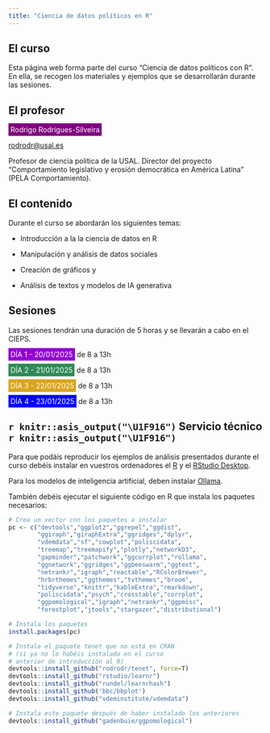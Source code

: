 ```yaml
---
title: "Ciencia de datos políticos en R"
---
```




## El curso



Esta página web forma parte del curso "Ciencia de datos políticos con R". En ella, se recogen los materiales y ejemplos que se desarrollarán durante las sesiones.


## El profesor


<span style="background-color:purple;color:white;padding:4px;">Rodrigo Rodrigues-Silveira </span> 

[rodrodr@usal.es](mailto:rodrodr@usal.es)

Profesor de ciencia política de la USAL. Director del proyecto "Comportamiento legislativo y erosión democrática en América Latina" (PELA Comportamiento).

## El contenido

Durante el curso se abordarán los siguientes temas:

- Introducción a la <span style="background: url(https://s2.svgbox.net/pen-brushes.svg?ic=brush-1&color=orange);">la ciencia de datos en R</span>

- Manipulación <span style="background: url(https://s2.svgbox.net/pen-brushes.svg?ic=brush-2&color=pink);">y análisis de datos sociales</span> 

- Creación de gráficos y <span style="background: url(https://s2.svgbox.net/pen-brushes.svg?ic=brush-3&color=purple);color:white"><b>narrativas visuales</b></span>

- Análisis de textos <span style="background: url(https://s2.svgbox.net/pen-brushes.svg?ic=brush-5&color=gold);">y modelos de IA generativa</span>



## Sesiones

Las sesiones tendrán una duración de 5 horas y se llevarán a cabo en el CIEPS.


<span style="background-color:darkviolet;color:white;padding:4px;">DÍA 1 - 20/01/2025</span> de 8 a 13h

<span style="background-color:seagreen;color:white;padding:4px; ">DÍA 2 - 21/01/2025</span> de 8 a 13h

<span style="background-color:goldenrod;color:white;padding:4px; ">DÍA 3 - 22/01/2025</span> de 8 a 13h

<span style="background-color:blue;color:white;padding:4px; ">DÍA 4 - 23/01/2025</span> de 8 a 13h


## `r knitr::asis_output("\U1F916")` Servicio técnico `r knitr::asis_output("\U1F916")`	

Para que podáis reproducir los ejemplos de análisis presentados durante el curso debéis instalar en vuestros ordenadores el [R](https://cran.r-project.org/) y el [RStudio Desktop](https://posit.co/downloads/).

Para los modelos de inteligencia artificial, deben instalar [Ollama](https://ollama.com/download).

También debéis ejecutar el siguiente código en R que instala los paquetes necesarios:

```r

# Crea un vector con los paquetes a instalar
pc <- c("devtools","ggplot2","ggrepel","ggdist",
        "ggiraph","giraphExtra","ggridges","dplyr",
        "vdemdata","sf","cowplot","poliscidata",
        "treemap","treemapify","plotly","networkD3",
        "gapminder","patchwork","ggcorrplot","rollama",
        "ggnetwork","ggridges","ggbeeswarm","ggtext",
        "netrankr","igraph","reactable","RColorBrewer",
        "hrbrthemes","ggthemes","tvthemes","broom",
        "tidyverse","knittr","kableExtra","rmarkdown",
        "poliscidata","psych","crosstable","corrplot",
        "ggpomological","igraph","netrankr","ggpmisc",
        "forestplot","jtools","stargazer","distributional")

# Instala los paquetes
install.packages(pc)

# Instala el paquete tenet que no está en CRAN
# (si ya no lo habéis instalado en el curso 
# anterior de introducción al R)
devtools::install_github("rodrodr/tenet", force=T)
devtools::install_github("rstudio/learnr")
devtools::install_github("rundel/learnrhash")
devtools::install_github('bbc/bbplot')
devtools::install_github("vdeminstitute/vdemdata")

# Instala este paquete después de haber instalado los anteriores
devtools::install_github("gadenbuie/ggpomological")


```

